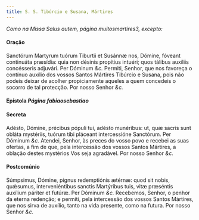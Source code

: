 ```yaml
---
title: S. S. Tibúrcio e Susana, Mártires
---
```


<em>Como na Missa Salus autem, página muitosmartires3, excepto:</em>

#### Oração

<div class="grid grid-cols-2 gap-5">
  <span class="text-justify">
    Sanctórum Martyrum tuórum Tiburtii et Susánnæ nos, Dómine, fóveant
    continuáta præsídia: quia non désinis propítius intuéri; quos tálibus
    auxíliis concésseris adjuvári. Per Dóminum <em>&c.</em>
  </span>
  <span class="text-justify">
    Permiti, Senhor, que nos favoreça o contínuo auxílio dos vossos Santos
    Mártires Tibúrcio e Susana, pois não podeis deixar de acolher propiciamente
    aqueles a quem concedeis o socorro de tal protecção. Por nosso Senhor
    <em>&c.</em>
  </span>
</div>

#### Epístola <em>Página fabiaosebastiao</em>

#### Secreta

<div class="grid grid-cols-2 gap-5">
  <span class="text-justify">
    Adésto, Dómine, précibus pópuli tui, adésto munéribus: ut, quæ sacris sunt
    obláta mystériis, tuórum tibi pláceant intercessióne Sanctórum. Per Dóminum
    <em>&c.</em>
  </span>
  <span class="text-justify">
    Atendei, Senhor, às preces do vosso povo e recebei as suas ofertas, a fim de
    que, pela intercessão dos vossos Santos Mártires, a oblação destes mystérios
    Vos seja agradável. Por nosso Senhor <em>&c.</em>
  </span>
</div>

#### Postcomúnio

<div class="grid grid-cols-2 gap-5">
  <span class="text-justify">
    Súmpsimus, Dómine, pignus redemptiónis ætérnæ: quod sit nobis, quǽsumus,
    interveniéntibus sanctis Martýribus tuis, vitæ præséntis auxílium páriter et
    futúræ. Per Dóminum <em>&c.</em>
  </span>
  <span class="text-justify">
    Recebemos, Senhor, o penhor da eterna redenção; e permiti, pela intercessão
    dos vossos Santos Mártires, que nos sirva de auxílio, tanto na vida
    presente, como na futura. Por nosso Senhor <em>&c.</em>
  </span>
</div>
